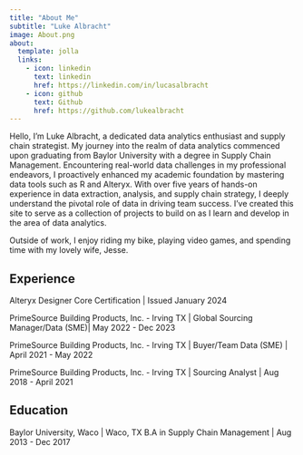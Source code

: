 ```yaml
---
title: "About Me"
subtitle: "Luke Albracht"
image: About.png
about:
  template: jolla
  links:
    - icon: linkedin
      text: linkedin
      href: https://linkedin.com/in/lucasalbracht
    - icon: github
      text: Github
      href: https://github.com/lukealbracht
---
```


::: {#hero-heading}
Hello, I'm Luke Albracht, a dedicated data analytics enthusiast and supply chain strategist. My journey into the realm of data analytics commenced upon graduating from Baylor University with a degree in Supply Chain Management. Encountering real-world data challenges in my professional endeavors, I proactively enhanced my academic foundation by mastering data tools such as R and Alteryx. With over five years of hands-on experience in data extraction, analysis, and supply chain strategy, I deeply understand the pivotal role of data in driving team success. I've created this site to serve as a collection of projects to build on as I learn and develop in the area of data analytics.

Outside of work, I enjoy riding my bike, playing video games, and spending time with my lovely wife, Jesse.

## Experience

Alteryx Designer Core Certification \| Issued January 2024

PrimeSource Building Products, Inc. - Irving TX \| Global Sourcing Manager/Data (SME)\| May 2022 - Dec 2023

PrimeSource Building Products, Inc. - Irving TX \| Buyer/Team Data (SME) \| April 2021 - May 2022

PrimeSource Building Products, Inc. - Irving TX \| Sourcing Analyst \| Aug 2018 - April 2021

## Education

Baylor University, Waco \| Waco, TX B.A in Supply Chain Management \| Aug 2013 - Dec 2017
:::
